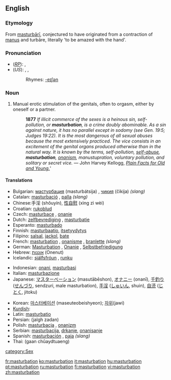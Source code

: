{{see|Masturbation}}
==English==
{{wikipedia}}
{{WikiSaurus-link|masturbate}}
===Etymology===
From {{L.}} [[masturbari|masturbārī]], conjectured to have originated from a contraction of [[manus]] and turbāre, literally 'to be amazed with the hand'.

===Pronunciation===
*(''[[RP]]''): {{IPA|/ˌmæstəˈbeɪʃən/}}, {{SAMPA|/%m{st@"beIS@n/}}
*(''US''): {{AHD|măs'tərbāʹshən}}, {{IPA|/ˌmæstɚˈbeɪʃən/}}, {{SAMPA|/%m{st@`"beIS@n/}}
*:Rhymes: [[Rhymes:English:-eɪʃǝn|-eɪʃǝn]]

===Noun===
{{en-noun|-}}

#Manual erotic stimulation of the genitals, often to orgasm, either by oneself or a partner.
#:<b>1877</b> ''If illicit commerce of the sexes is a heinous sin, self-pollution, or <b>masturbation</b>, is a crime doubly abominable. As a sin against nature, it has no parallel except in sodomy (see Gen. 19:5; Judges 19:22). It is the most dangerous of all sexual abuses because the most extensively practiced. The vice consists in an excitement of the genital organs produced otherwise than in the natural way. It is known by the terms, self-pollution, [[self-abuse]], <b>masturbation</b>, [[onanism]], manustupration, voluntary pollution, and solitary or secret vice.'' — John Harvey Kellogg, ''[http://etext.virginia.edu/etcbin/ot2www-pubeng?specfile=/texts/english/modeng/publicsearch/modengpub.o2w&act=text&offset=413312861&textreg=2&query=masturbation&id=KelPlai Plain Facts for Old and Young.]'''


====Translations====
{{trans-top|manual erotic stimulation of the genitals}}
*Bulgarian: [[мастурбация]] (masturbátsija) {{f}}, [[чикия]] (čikija) {{f}} ''(slang)''
*Catalan: [[masturbació]] {{f}}, [[palla]] {{f}} ''(slang)''
*Chinese:手淫 (shǒuyín), [[性自慰]] (xìng zì wèi)
*Croatian: [[rukoblud]] {{f}}
*Czech: [[masturbace]] {{f}}, [[onanie]] {{f}} 
*Dutch: [[zelfbevrediging]] {{f}}, [[masturbatie]] {{f}}
*Esperanto: [[masturbado]]
*Finnish: [[masturbaatio]], [[itsetyydytys]]
*Filipino: [[salsal]], [[jackol]], [[bate]]
*French: [[masturbation]] {{f}}, [[onanisme]] {{m}}, [[branlette]] {{f}} ''(slang)''
*German: [[Masturbation]] {{f}}, [[Onanie]] {{f}}, [[Selbstbefriedigung]] {{f}}
*Hebrew: [[אוננות]] (Onenut) {{f}}
*Icelandic: [[sjálfsfróun]] {{f}}, [[runku]] {{f}}
{{trans-mid}}
*Indonesian: [[onani]], [[masturbasi]]
*Italian: [[masturbazione]] {{f}}
*Japanese: [[マスターベーション]] (masutābēshon), [[オナニー]] (onanī), [[千釣り]] ([[せんづり]], sendzuri, male masturbation), [[手淫]]	([[しゅいん]], shuin), [[自涜]] ([[じとく]], jitoku)

*Korean: [[마스터베이션]] (maseuteobeishyeon); [[자위 ]](jawi)
*[[Kurdish]]: {{trad|ku|destperkî}} {{f}}
*Latin: [[masturbatio]] {{f}}
*Persian: {{FAchar|[[جلق زدن]]}} (jalgh zadan)
*Polish: [[masturbacja]] {{f}}, [[onanizm]] {{m}}
*Serbian: [[masturbacija]], [[drkanje]], [[onanisanje]] {{f}}
*Spanish: [[masturbación]] {{f}}, [[paja]] {{f}} ''(slang)''
*Thai: {{THchar|[[การช่วยตัวเอง]]}} (gaan chûaydtuaeng)
{{trans-bottom}}

[[category:Sex]]

[[fr:masturbation]]
[[ko:masturbation]]
[[it:masturbation]]
[[hu:masturbation]]
[[pt:masturbation]]
[[ru:masturbation]]
[[fi:masturbation]]
[[vi:masturbation]]
[[zh:masturbation]]